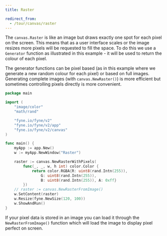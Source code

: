 ```yaml
---
title: Raster

redirect_from:
  - /tour/canvas/raster
---
```


The `canvas.Raster` is like an image but draws exactly one spot
for each pixel on the screen. This means that as a user interface
scales or the image resizes more pixels will be requested to fill
the space. To do this we use a `Generator` function as illustrated in
this example - it will be used to return the colour of each pixel.

The generator functions can be pixel based (as in this example where we 
generate a new random colour for each pixel) or based on full images.
Generating complete images (with `canvas.NewRaster()`) is more efficient
but sometimes controlling pixels directly is more convenient.

```go
package main

import (
	"image/color"
	"math/rand"

	"fyne.io/fyne/v2"
	"fyne.io/fyne/v2/app"
	"fyne.io/fyne/v2/canvas"
)

func main() {
	myApp := app.New()
	w := myApp.NewWindow("Raster")

	raster := canvas.NewRasterWithPixels(
		func(_, _, w, h int) color.Color {
			return color.RGBA{R: uint8(rand.Intn(255)),
				G: uint8(rand.Intn(255)),
				B: uint8(rand.Intn(255)), A: 0xff}
		})
	// raster := canvas.NewRasterFromImage()
	w.SetContent(raster)
	w.Resize(fyne.NewSize(120, 100))
	w.ShowAndRun()
}
```

If your pixel data is stored in an image you can load it through the
`NewRasterFromImage()` function which will load the image to display
pixel perfect on screen.
